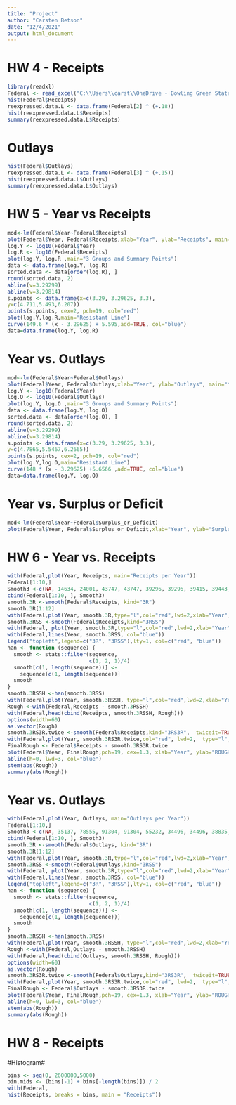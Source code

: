 ```yaml
---
title: "Project"
author: "Carsten Betson"
date: "12/4/2021"
output: html_document
---
```

# HW 4 - Receipts #
```r
library(readxl)
Federal <- read_excel("C:\\Users\\carst\\OneDrive - Bowling Green State University\\BGSU Fall 2021\\Exploratory Data Analysis\\Project\\Project.xlsx")
hist(Federal$Receipts)
reexpressed.data.L <- data.frame(Federal[2] ^ (+.18))
hist(reexpressed.data.L$Receipts)
summary(reexpressed.data.L$Receipts)
```

# Outlays #
```r
hist(Federal$Outlays)
reexpressed.data.L <- data.frame(Federal[3] ^ (+.15))
hist(reexpressed.data.L$Outlays)
summary(reexpressed.data.L$Outlays)
```


# HW 5 - Year vs Receipts #
```r
mod<-lm(Federal$Year~Federal$Receipts)
plot(Federal$Year, Federal$Receipts,xlab="Year", ylab="Receipts", main="Year vs. Receipts")
log.Y <- log10(Federal$Year)
log.R <- log10(Federal$Receipts)
plot(log.Y, log.R ,main="3 Groups and Summary Points")
data <- data.frame(log.Y, log.R)
sorted.data <- data[order(log.R), ]
round(sorted.data, 2)
abline(v=3.29299)
abline(v=3.29814)
s.points <- data.frame(x=c(3.29, 3.29625, 3.3),
y=c(4.711,5.493,6.207))
points(s.points, cex=2, pch=19, col="red")
plot(log.Y,log.R,main="Resistant Line")
curve(149.6 * (x - 3.29625) + 5.595,add=TRUE, col="blue")
data=data.frame(log.Y, log.R)
```

# Year vs. Outlays#
```r
mod<-lm(Federal$Year~Federal$Outlays)
plot(Federal$Year, Federal$Outlays,xlab="Year", ylab="Outlays", main="Year vs. Outlays")
log.Y <- log10(Federal$Year)
log.O <- log10(Federal$Outlays)
plot(log.Y, log.O ,main="3 Groups and Summary Points")
data <- data.frame(log.Y, log.O)
sorted.data <- data[order(log.O), ]
round(sorted.data, 2)
abline(v=3.29299)
abline(v=3.29814)
s.points <- data.frame(x=c(3.29, 3.29625, 3.3),
y=c(4.7865,5.5467,6.2665))
points(s.points, cex=2, pch=19, col="red")
plot(log.Y,log.O,main="Resistant Line")
curve(148 * (x - 3.29625) +5.6566 ,add=TRUE, col="blue")
data=data.frame(log.Y, log.O)
```

# Year vs. Surplus or Deficit#
```r
mod<-lm(Federal$Year~Federal$Surplus_or_Deficit)
plot(Federal$Year, Federal$Surplus_or_Deficit,xlab="Year", ylab="Surplus or Deficit", main="Year vs. Surplus or Deficit")
```

# HW 6 - Year vs. Receipts #
```r
with(Federal,plot(Year, Receipts, main="Receipts per Year"))
Federal[1:10,]
Smooth3 <-c(NA, 14634, 24001, 43747, 43747, 39296, 39296, 39415, 39443, NA)
cbind(Federal[1:10, ], Smooth3)
smooth.3R <-smooth(Federal$Receipts, kind="3R")
smooth.3R[1:12]
with(Federal,plot(Year, smooth.3R,type="l",col="red",lwd=2,xlab="Year",ylab="Receipts",main="3R SMOOTH"))
smooth.3RSS <-smooth(Federal$Receipts,kind="3RSS")
with(Federal, plot(Year, smooth.3R,type="l",col="red",lwd=2,xlab="Year",ylab="Receipts",main="3R and 3RSS Smooths"))
with(Federal,lines(Year, smooth.3RSS, col="blue"))
legend("topleft",legend=c("3R", "3RSS"),lty=1, col=c("red", "blue"))
han <- function (sequence) {
  smooth <- stats::filter(sequence, 
                          c(1, 2, 1)/4)
  smooth[c(1, length(sequence))] <-
    sequence[c(1, length(sequence))]
  smooth
}
smooth.3RSSH <-han(smooth.3RSS)
with(Federal,plot(Year, smooth.3RSSH, type="l",col="red",lwd=2,xlab="Year",  ylab="Receipts",main="3RSSH SMOOTH"))
Rough <-with(Federal,Receipts - smooth.3RSSH)
with(Federal,head(cbind(Receipts, smooth.3RSSH, Rough)))
options(width=60)
as.vector(Rough)
smooth.3RS3R.twice <-smooth(Federal$Receipts,kind="3RS3R",  twiceit=TRUE)
with(Federal,plot(Year, smooth.3RS3R.twice,col="red", lwd=2,  type="l",main="3RSSR, Twice Smooth"))
FinalRough <- Federal$Receipts - smooth.3RS3R.twice
plot(Federal$Year, FinalRough,pch=19, cex=1.3, xlab="Year", ylab="ROUGH", main="Final Rough")
abline(h=0, lwd=3, col="blue")
stem(abs(Rough))
summary(abs(Rough))
```

# Year vs. Outlays #
```r
with(Federal,plot(Year, Outlays, main="Outlays per Year"))
Federal[1:10,]
Smooth3 <-c(NA, 35137, 78555, 91304, 91304, 55232, 34496, 34496, 38835, NA)
cbind(Federal[1:10, ], Smooth3)
smooth.3R <-smooth(Federal$Outlays, kind="3R")
smooth.3R[1:12]
with(Federal,plot(Year, smooth.3R,type="l",col="red",lwd=2,xlab="Year",ylab="Outlays",main="3R SMOOTH"))
smooth.3RSS <-smooth(Federal$Outlays,kind="3RSS")
with(Federal, plot(Year, smooth.3R,type="l",col="red",lwd=2,xlab="Year",ylab="Outlays",main="3R and 3RSS Smooths"))
with(Federal,lines(Year, smooth.3RSS, col="blue"))
legend("topleft",legend=c("3R", "3RSS"),lty=1, col=c("red", "blue"))
han <- function (sequence) {
  smooth <- stats::filter(sequence, 
                          c(1, 2, 1)/4)
  smooth[c(1, length(sequence))] <-
    sequence[c(1, length(sequence))]
  smooth
}
smooth.3RSSH <-han(smooth.3RSS)
with(Federal,plot(Year, smooth.3RSSH, type="l",col="red",lwd=2,xlab="Year",  ylab="Outlays",main="3RSSH SMOOTH"))
Rough <-with(Federal,Outlays - smooth.3RSSH)
with(Federal,head(cbind(Outlays, smooth.3RSSH, Rough)))
options(width=60)
as.vector(Rough)
smooth.3RS3R.twice <-smooth(Federal$Outlays,kind="3RS3R",  twiceit=TRUE)
with(Federal,plot(Year, smooth.3RS3R.twice,col="red", lwd=2,  type="l",main="3RSSR, Twice Smooth"))
FinalRough <- Federal$Outlays - smooth.3RS3R.twice
plot(Federal$Year, FinalRough,pch=19, cex=1.3, xlab="Year", ylab="ROUGH", main="Final Rough")
abline(h=0, lwd=3, col="blue")
stem(abs(Rough))
summary(abs(Rough))
```

# HW 8 - Receipts#
#Histogram#
```r
bins <- seq(0, 2600000,5000)
bin.mids <- (bins[-1] + bins[-length(bins)]) / 2
with(Federal,
hist(Receipts, breaks = bins, main = "Receipts"))
```

